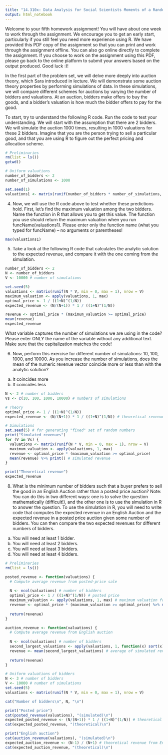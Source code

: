 ```yaml
---
title: "14.310x: Data Analysis for Social Scientists Moments of a Random Variable, Applications to Auctions, and Intro to Regression (Part 1)"
output: html_notebook
---
```



Welcome to your fifth homework assignment! You will have about one week to work through the assignment.
We encourage you to get an early start, particularly if you still feel you need more experience using R. We have provided this PDF copy of the assignment so that you can print and work through the assignment offline. You can also go online directly to complete the assignment. If you choose to work on the assignment using this PDF, please go back to the online platform to submit your answers based on the output produced.
Good luck :)!

In the first part of the problem set, we will delve more deeply into auction theory, which Sara introduced
in lecture. We will demonstrate some auction theory properties by performing simulations of
data. In these simulations, we will compare different schemes for auctions by varying the number of bidders
and valuations. At an auction, bidders make offers to buy the goods, and a bidder’s valuation is
how much the bidder offers to pay for the good.

To start, try to understand the following R code. Run the code to test your understanding. We will
start with the assumption that there are 2 bidders. We will simulate the auction 1000 times, resulting in
1000 valuations for these 2 bidders. Imagine that you are the person trying to sell a particular good, and
that you are using R to figure out the perfect pricing and allocation scheme.

```r
# Preliminaries
rm(list = ls())
getwd()

# Uniform valuations
number_of_bidders <- 2
number_of_simulations <- 1000

set.seed(1)
valuations1 <- matrix(runif(number_of_bidders * number_of_simulations, min = 0, max = 1), nrow = number_of_simulations)
```

4. Now, we will use the R code above to test whether these predictions hold.
First, let’s find the maximum valuation among the two bidders. Name the function in R that allows
you to get this value. The function you use should return the maximum valuation when you run
funcName(valuations1).
Please enter only the function name (what you typed for funcName) – no arguments or parentheses!
```r
max(valuations1)
```

5. Take a look at the following R code that calculates the analytic solution to the expected revenue,
and compare it with the one coming from the simulation.
```r
number_of_bidders <- 2
N <- number_of_bidders
V <- 10000 # number of simulations

set.seed(5)
valuations <- matrix(runif(N * V, min = 0, max = 1), nrow = V)
maximum_valuation <- apply(valuations, 1, max)
optimal_price <- 1 / ((1+N)^(1/N))
expected_revenue <- (N/(N+1)) * 1 / ((1+N)^(1/N))

revenue <- optimal_price * (maximum_valuation >= optimal_price)
mean(revenue)
expected_revenue
```
What variable captures the number of simulations we are using in the code?
Please enter ONLY the name of the variable without any additional text. Make sure that the capitalization
matches the code!

6. Now, perform this exercise for different number of simulations: 10, 100, 1000, and 10000. As you increase the number of simulations, does the mean of the numeric revenue vector coincide more or less than with the analytic solution?
a) It coincides more
b) It coincides less
```r
N <- 2 # number of bidders
Vs <- c(10, 100, 1000, 10000) # numbers of simulations

# Theory
optimal_price <- 1 / ((1+N)^(1/N))
expected_revenue <- (N/(N+1)) * 1 / ((1+N)^(1/N)) # theoretical revenue

# Simulations
set.seed(5) # for generating "fixed" set of random numbers
print("Simulated revenues")
for (V in Vs) {
  valuations <- matrix(runif(N * V, min = 0, max = 1), nrow = V)
  maximum_valuation <- apply(valuations, 1, max)
  revenue <- optimal_price * (maximum_valuation >= optimal_price)
  mean(revenue) %>% print() # simulated revenue
}

print("Theoretical revenue")
expected_revenue
```

8. What is the minimum number of bidders such that a buyer prefers to sell the good in an English Auction rather than a posted price auction?
Note: You can do this in two different ways: one is to solve the question mathematically (difficult!),
and the other one is to use the simulation in R to answer the question. To use the simulation
in R, you will need to write code that computes the expected revenue in an English Auction and the
expected revenue in a posted price auction given some number of bidders. You can then compare
the two expected revenues for different numbers of bidders.
a) You will need at least 1 bidder.
b) You will need at least 2 bidders.
c) You will need at least 3 bidders.
d) You will need at least 4 bidders.
```r
# Preliminaries
rm(list = ls())

posted_revenue <- function(valuations) {
  # Compute average revenue from posted-price sale
  
  N <- ncol(valuations) # number of bidders
  optimal_price <- 1 / ((1+N)^(1/N)) # posted price
  maximum_valuation <- apply(valuations, 1, max) # maximum valuation for each simulation
  revenue <- optimal_price * (maximum_valuation >= optimal_price) %>% mean() # average of simulated revenues
  
  return(revenue)
}

auction_revenue <- function(valuations) {
  # Compute average revenue from English auction
  
  N <- ncol(valuations) # number of bidders
  second_largest_valuations <- apply(valuations, 1, function(x) sort(x)[N-1]) # winning bid is the second highest valuation
  revenue <- mean(second_largest_valuations) # average of simulated revenues
  
  return(revenue)
}

# Uniform valuations of bidders
N <- 3 # number of bidders
V <- 10000 # number of simulations
set.seed(5)
valuations <- matrix(runif(N * V, min = 0, max = 1), nrow = V)

cat("Number of bidders\n", N, "\n")

print("Posted price")
cat(posted_revenue(valuations), "(simulated)\n")
expected_posted_revenue <- (N/(N+1)) * 1 / ((1+N)^(1/N)) # theoretical revenue from posted-price sale
cat(expected_posted_revenue, "(theoretical)\n")

print("English auction")
cat(auction_revenue(valuations), "(simulated)\n")
expected_auction_revenue <- (N-1) / (N+1) # theoretical revenue from English auction
cat(expected_auction_revenue, "(theoretical)\n")
```
